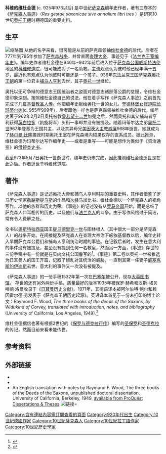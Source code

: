 {{refimprove|time=2017-03-15T15:57:47+00:00}}
''' 科维的维杜金德''' (c. 925年{{Spaced en dash}}973以后) 是中世纪[[撒克遜人|萨克森]]编年史作者，著有三卷本的《[[萨克森人事迹|萨克森人事迹]]》（''Res gestae saxonicae sive annalium libri tres'' ）是研究10世纪[[奥托王朝|奥托王朝]]时期德国的重要史料。

== 生平 ==
[[File:Corvey_Westwerk.png|缩略图]]
从他的名字来看，很可能是从前的萨克森领袖[[维杜金德|维杜金德]]的后代。后者在777年到785年参加了[[萨克森战争|萨克森战争]]，并曾直面[[查理曼|查理大帝]]，事迹见于《[[法兰克王室编年史|法兰克王室编年史]]》。编年史作者维杜金德在940年~942年前后进入位于[[萨克森公国|萨克森公国]][[威斯特法伦|威斯特法伦]]地区的[[科维修道院|科维修道院]]，很可能成为了一名助教。主流观点认为彼时他已经年满十五岁，最近也有观点认为他彼时可能还是一个孩子。936年[[东法兰克王国|东法兰克王国]]萨克森[[奥托王朝|奥托王朝]]的第一位君主[[亨利一世_(东法兰克)|捕鸟人亨利]]去世，其子[[奥托一世_(神圣罗马帝国)|奥托一世]]继位。

奥托以无可争辩的德意志王国统治者之姿面对德意志诸部落公爵的怠慢，令维杜金德印象深刻。按照维杜金德自己的说法，他在着手写作《萨克森人事迹》之前首先完成了几篇[[聖徒傳記|基督教圣人传]]。他把编年史献给奥托一世的女儿，[[林格海姆的玛蒂尔达|奎德林堡女修道院长玛蒂尔达]](c. 955年{{Ndash}}999年)，后者跟他一样也是萨克森领袖维杜金德的后代。编年史著于962年2月2日奥托被教皇[[若望十二世|若望十二世]]加冕之后，然而奥托和其父捕鸟者亨利获得[[英白拉多|英白拉多]]（凯旋将军）头衔一事却并没有被提及。随着玛蒂尔达之弟[[奥托二世_(神圣罗马帝国)|奥托二世]]967年登基为王国共主，以及其异母兄[[美因茨大主教威廉|美因茨大主教威廉]]968年逝世，她就成为了[[赫尔曼·比隆|赫尔曼·比隆]]摄政时期奥托王室在萨克森境内硕果仅存的直系成员。据此推测，维杜金德为玛蒂尔达写作编年史——或者是重写——可能是想作为类似于《资治通鉴》的[[借镜类史书|借镜类史书]]。

截至973年5月7日奥托一世逝世时，编年史仍未完成，因此推测维杜金德逝世是在此之后。作者逝世于科维修道院。

== 著作 ==
《萨克森人事迹》是记述奥托大帝和捕鸟人亨利时期的重要史料，其作者借鉴了罗马历史学家[[撒路斯提乌斯|撒路斯提乌斯]]的作品和[[次经|次经]]马加比书。维杜金德以一个萨克森人的视角写作，以他的族群和历史为荣。《事迹》的记述没有从[[罗马帝国|罗马帝国]]开始，而是总结了萨克森人口耳相传的历史，以及他们与[[法兰克人|法兰克人]]的斗争。由于写作风格过于简洁，常有令人费解之处。

全书以[[奥斯特拉西亚|奥斯特拉西亚]]国王[[提乌德里克一世|提乌德里克一世]]与图林根人（其中很大一部分是萨克森人）的战争开始。在间接提及萨克森人在查理大帝治下皈依基督教以后，编年史转入早期萨克森公爵们和捕鸟人亨利统治时期的事迹。在记叙后者时，发生在意大利的事件没有被提及，甚至没有提到任何一名教皇，然而另一方面，《事迹》存世的三份手稿中有一份就是在[[贝内文托公国|贝内文托公国]]誊写的<ref>{{Cite web|title=Ductus: Bibliography - Lowe (Loew) 1972a|url=http://www.evellum.com/ductus/demo/engine/ductus/frames/bibliography/lowe_loew1972a.html|access-date=2022-05-21|archive-url=https://web.archive.org/web/20040526032651/http://www.evellum.com/ductus/demo/engine/ductus/frames/bibliography/lowe_loew1972a.html|archive-date=2004-05-26|dead-url=yes}}</ref>。《事迹》第二卷以奥托一世被推选为日耳曼人的国王开篇，记叙了叛乱对其统治的威胁，一直到其第一任妻子[[威塞克斯的伊迪斯|威塞克斯的伊迪斯]]去世。意大利的事件又一次没有被提及。

《萨克森人事迹》的一份手稿1532年第一次在[[巴塞尔|巴塞尔]]被公开，现存[[大英图书馆|大英图书馆]]。 存世的还有另外两份手稿，质量最好的版本1935年被保罗·赫希和汉斯-埃贝哈德·洛曼收录于《[[日耳曼历史文献|日耳曼历史文献]]》。1971年，其德语译本被阿尔伯特·鲍尔和赖因霍尔德·劳发表于《萨克森王朝历史起源》。英语译本首见于一份未打印的博士论文：Raymond F. Wood, ''The three books of the deeds of the Saxons, by Widukind of Corvey, translated with introduction, notes, and bibliography'' (University of California, Los Angeles, 1949).<ref>{{Cite web|title=THE THREE BOOKS OF THE DEEDS OF THE SAXONS, BY WIDUKIND OF CORVEY, TRANSLATED WITH INTRODUCTION, NOTES AND BIBLIOGRAPHY - ProQuest|url=https://www.proquest.com/docview/301830925|access-date=2022-05-21|work=www.proquest.com|language=en}}</ref>

维杜金德据信也著有根据2世纪的《[[保罗与德克拉行传|保罗与德克拉行传]]》编写的[[保罗_(使徒)|圣保罗]]和[[德克拉|圣德克拉]]的传记，然而目前来看未能传世。

== 参考资料 ==
{{Reflist}}

== 外部链接 ==
* {{Cite Catholic Encyclopedia|wstitle=Widukind of Corvey}}
* {{Cite EB1911|wstitle=Widukind (historian)}}
* An English translation with notes by Raymund F. Wood, The three books of the Deeds of the Saxons, unpublished doctoral dissertation, University of California, Berkeley, 1949, [http://search.proquest.com/docview/301830925 available from ProQuest Dissertations & Theses] [[File:Lock-red.svg|链接=]] [[Category:含有連結內容需訂閱查看的頁面|Category:含有連結內容需訂閱查看的頁面]]
{{Closed access}}
[[Category:920年代出生|Category:920年代出生]]
[[Category:10世紀德國作家|Category:10世紀德國作家]]
[[Category:10世紀薩克森人|Category:10世紀薩克森人]]
[[Category:10世紀拉丁語作家|Category:10世紀拉丁語作家]]
[[Category:10世紀歷史學家|Category:10世紀歷史學家]]